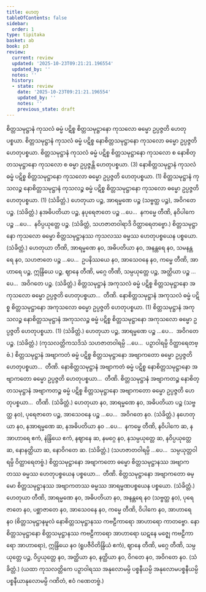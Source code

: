 ```yaml
---
title: ဟေတု
tableOfContents: false
sidebar:
  order: 1
type: tipitaka
basket: ab
book: p3
review:
  current: review
  updated: '2025-10-23T09:21:21.196554'
  updated_by: ''
  notes: ''
  history:
  - state: review
    date: '2025-10-23T09:21:21.196554'
    updated_by: ''
    notes: ''
    previous_state: draft
---
```



<ReviewStatus review={frontmatter.review} showDetails={true} />

<HypothesisAnnotation frontmatter={frontmatter} />

<DynamicBreadcrumb />

<Division number="43" book="p3" e="ch" v="39" p="403">

<Paragraph number="2096" book="p3">
စိတ္တသမုဋ္ဌာနံ ကုသလံ ဓမ္မံ ပဋိစ္စ စိတ္တသမုဋ္ဌာနော ကုသလော ဓမ္မော ဥပ္ပဇ္ဇတိ ဟေတုပစ္စယာ. စိတ္တသမုဋ္ဌာနံ ကုသလံ ဓမ္မံ ပဋိစ္စ နောစိတ္တသမုဋ္ဌာနော ကုသလော ဓမ္မော ဥပ္ပဇ္ဇတိ ဟေတုပစ္စယာ. စိတ္တသမုဋ္ဌာနံ ကုသလံ ဓမ္မံ ပဋိစ္စ စိတ္တသမုဋ္ဌာနော ကုသလော စ နောစိတ္တသမုဋ္ဌာနော ကုသလော စ ဓမ္မာ ဥပ္ပဇ္ဇန္တိ ဟေတုပစ္စယာ. (3)
</Paragraph>

<Paragraph number="2097" book="p3">
နောစိတ္တသမုဋ္ဌာနံ ကုသလံ ဓမ္မံ ပဋိစ္စ စိတ္တသမုဋ္ဌာနော ကုသလော ဓမ္မော ဥပ္ပဇ္ဇတိ ဟေတုပစ္စယာ. (1)
</Paragraph>

<Paragraph number="2098" book="p3">
စိတ္တသမုဋ္ဌာနံ ကုသလဉ္စ နောစိတ္တသမုဋ္ဌာနံ ကုသလဉ္စ ဓမ္မံ ပဋိစ္စ စိတ္တသမုဋ္ဌာနော ကုသလော ဓမ္မော ဥပ္ပဇ္ဇတိ ဟေတုပစ္စယာ. (1) (သံခိတ္တံ.)
</Paragraph>

</Division>
<Division number="44" book="p3" e="ch" v="39" p="404">

<Paragraph number="2099" book="p3">
ဟေတုယာ ပဉ္စ, အာရမ္မဏေ ပဉ္စ (သဗ္ဗတ္ထ ပဉ္စ), အဝိဂတေ ပဉ္စ. (သံခိတ္တံ.)
</Paragraph>

<Paragraph number="2100" book="p3">
နအဓိပတိယာ ပဉ္စ, နပုရေဇာတေ ပဉ္စ …ပေ…  နကမ္မေ တီဏိ, နဝိပါကေ ပဉ္စ …ပေ…  နဝိပ္ပယုတ္တေ ပဉ္စ. (သံခိတ္တံ, သဟဇာတဝါရာဒိ ဝိတ္ထာရေတဗ္ဗော.)
</Paragraph>

</Division>
<Division number="45" book="p3" e="ch" v="39" p="404">

<Paragraph number="2101" book="p3">
စိတ္တသမုဋ္ဌာနော ကုသလော ဓမ္မော စိတ္တသမုဋ္ဌာနဿ ကုသလဿ ဓမ္မဿ ဟေတုပစ္စယေန ပစ္စယော. (သံခိတ္တံ.)
</Paragraph>

</Division>
<Division number="46" book="p3" e="ch" v="39" p="404">

<Paragraph number="2102" book="p3">
ဟေတုယာ တီဏိ, အာရမ္မဏေ နဝ, အဓိပတိယာ နဝ, အနန္တရေ နဝ, သမနန္တရေ နဝ, သဟဇာတေ ပဉ္စ …ပေ…  ဥပနိဿယေ နဝ, အာသေဝနေ နဝ, ကမ္မေ တီဏိ, အာဟာရေ ပဉ္စ, ဣန္ဒြိယေ ပဉ္စ, ဈာနေ တီဏိ, မဂ္ဂေ တီဏိ, သမ္ပယုတ္တေ ပဉ္စ, အတ္ထိယာ ပဉ္စ …ပေ…  အဝိဂတေ ပဉ္စ. (သံခိတ္တံ.)
</Paragraph>

</Division>
<Division number="47" book="p3" e="ch" v="39" p="404">

<Paragraph number="2103" book="p3">
စိတ္တသမုဋ္ဌာနံ အကုသလံ ဓမ္မံ ပဋိစ္စ စိတ္တသမုဋ္ဌာနော အကုသလော ဓမ္မော ဥပ္ပဇ္ဇတိ ဟေတုပစ္စယာ…  တီဏိ.
</Paragraph>

<Paragraph number="2104" book="p3">
နောစိတ္တသမုဋ္ဌာနံ အကုသလံ ဓမ္မံ ပဋိစ္စ စိတ္တသမုဋ္ဌာနော အကုသလော ဓမ္မော ဥပ္ပဇ္ဇတိ ဟေတုပစ္စယာ. (1)
</Paragraph>

<Paragraph number="2105" book="p3">
စိတ္တသမုဋ္ဌာနံ အကုသလဉ္စ နောစိတ္တသမုဋ္ဌာနံ အကုသလဉ္စ ဓမ္မံ ပဋိစ္စ စိတ္တသမုဋ္ဌာနော အကုသလော ဓမ္မော ဥပ္ပဇ္ဇတိ ဟေတုပစ္စယာ. (1) (သံခိတ္တံ.)
</Paragraph>

</Division>
<Division number="48" book="p3" e="ch" v="39" p="404">

<Paragraph number="2106" book="p3">
ဟေတုယာ ပဉ္စ, အာရမ္မဏေ ပဉ္စ …ပေ…  အဝိဂတေ ပဉ္စ. (သံခိတ္တံ.)
</Paragraph>

<Paragraph number="2107" book="p3">
(ကုသလတ္တိကသဒိသံ သဟဇာတဝါရမ္ပိ …ပေ…  ပဉှာဝါရမ္ပိ ဝိတ္ထာရေတဗ္ဗံ.)
</Paragraph>

</Division>
<Division number="49" book="p3" e="ch" v="39" p="404">

<Paragraph number="2108" book="p3">
စိတ္တသမုဋ္ဌာနံ အဗျာကတံ ဓမ္မံ ပဋိစ္စ စိတ္တသမုဋ္ဌာနော အဗျာကတော ဓမ္မော ဥပ္ပဇ္ဇတိ ဟေတုပစ္စယာ…  တီဏိ.
</Paragraph>

<Paragraph number="2109" book="p3">
နောစိတ္တသမုဋ္ဌာနံ အဗျာကတံ ဓမ္မံ ပဋိစ္စ နောစိတ္တသမုဋ္ဌာနော အဗျာကတော ဓမ္မော ဥပ္ပဇ္ဇတိ ဟေတုပစ္စယာ…  တီဏိ.
</Paragraph>

<Paragraph number="2110" book="p3">
စိတ္တသမုဋ္ဌာနံ အဗျာကတဉ္စ နောစိတ္တသမုဋ္ဌာနံ အဗျာကတဉ္စ ဓမ္မံ ပဋိစ္စ စိတ္တသမုဋ္ဌာနော အဗျာကတော ဓမ္မော ဥပ္ပဇ္ဇတိ ဟေတုပစ္စယာ…  တီဏိ. (သံခိတ္တံ.)
</Paragraph>

</Division>
<Division number="50" book="p3" e="ch" v="39" p="405">

<Paragraph number="2111" book="p3">
ဟေတုယာ နဝ, အာရမ္မဏေ နဝ, အဓိပတိယာ ပဉ္စ (သဗ္ဗတ္ထ နဝ), ပုရေဇာတေ ပဉ္စ, အာသေဝနေ ပဉ္စ …ပေ…  အဝိဂတေ နဝ. (သံခိတ္တံ.)
</Paragraph>

<Paragraph number="2112" book="p3">
နဟေတုယာ နဝ, နအာရမ္မဏေ ဆ, နအဓိပတိယာ နဝ …ပေ…  နကမ္မေ တီဏိ, နဝိပါကေ ဆ, နအာဟာရေ ဧကံ, နဲန္ဒြိယေ ဧကံ, နဈာနေ ဆ, နမဂ္ဂေ နဝ, နသမ္ပယုတ္တေ ဆ, နဝိပ္ပယုတ္တေ ဆ, နောနတ္ထိယာ ဆ, နောဝိဂတေ ဆ. (သံခိတ္တံ.)
</Paragraph>

<Paragraph number="2113" book="p3">
(သဟဇာတဝါရမ္ပိ …ပေ…  သမ္ပယုတ္တဝါရမ္ပိ ဝိတ္ထာရေတဗ္ဗံ.)
</Paragraph>

</Division>
<Division number="51" book="p3" e="ch" v="39" p="405">

<Paragraph number="2114" book="p3">
စိတ္တသမုဋ္ဌာနော အဗျာကတော ဓမ္မော စိတ္တသမုဋ္ဌာနဿ အဗျာကတဿ ဓမ္မဿ ဟေတုပစ္စယေန ပစ္စယော…  တီဏိ.
</Paragraph>

<Paragraph number="2115" book="p3">
စိတ္တသမုဋ္ဌာနော အဗျာကတော ဓမ္မော စိတ္တသမုဋ္ဌာနဿ အဗျာကတဿ ဓမ္မဿ အာရမ္မဏပစ္စယေန ပစ္စယော. (သံခိတ္တံ.)
</Paragraph>

</Division>
<Division number="52" book="p3" e="ch" v="39" p="405">

<Paragraph number="2116" book="p3">
ဟေတုယာ တီဏိ, အာရမ္မဏေ နဝ, အဓိပတိယာ နဝ, အနန္တရေ နဝ (သဗ္ဗတ္ထ နဝ), ပုရေဇာတေ နဝ, ပစ္ဆာဇာတေ နဝ, အာသေဝနေ နဝ, ကမ္မေ တီဏိ, ဝိပါကေ နဝ, အာဟာရေ နဝ (စိတ္တသမုဋ္ဌာနမူလံ နောစိတ္တသမုဋ္ဌာနဿ ကဗဠီကာရော အာဟာရော ကာတဗ္ဗော. နောစိတ္တသမုဋ္ဌာနော စိတ္တသမုဋ္ဌာနဿ ကဗဠီကာရော အာဟာရော ဃဋနေ မဇ္ဈေ ကဗဠီကာရော အာဟာရော), ဣန္ဒြိယေ နဝ (ရူပဇီဝိတိန္ဒြိယံ ဧကံ), ဈာနေ တီဏိ, မဂ္ဂေ တီဏိ, သမ္ပယုတ္တေ ပဉ္စ, ဝိပ္ပယုတ္တေ နဝ, အတ္ထိယာ နဝ, နတ္ထိယာ နဝ, ဝိဂတေ နဝ, အဝိဂတေ နဝ. (သံခိတ္တံ.)
</Paragraph>

<Paragraph number="2117" book="p3">
(ယထာ ကုသလတ္တိကေ ပဉှာဝါရဿ အနုလောမမ္ပိ ပစ္စနီယမ္ပိ အနုလောမပစ္စနီယမ္ပိ ပစ္စနီယာနုလောမမ္ပိ ဂဏိတံ, ဧဝံ ဂဏေတဗ္ဗံ.)
</Paragraph>
</Division>